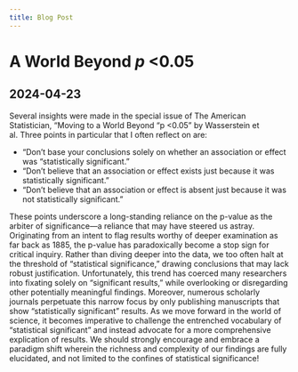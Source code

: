 ```yaml
---
title: Blog Post
---
```


# A World Beyond *p* <0.05
## 2024-04-23

Several insights were made in the special issue of The American Statistician, “Moving to a World Beyond “p <0.05” by Wasserstein et al. Three points in particular that I often reflect on are:

+ “Don’t base your conclusions solely on whether an association or effect was “statistically significant.”
+ “Don’t believe that an association or effect exists just because it was statistically significant.”
+ “Don’t believe that an association or effect is absent just because it was not statistically significant.”

These points underscore a long-standing reliance on the p-value as the arbiter of significance—a reliance that may have steered us astray. Originating from an intent to flag results worthy of deeper examination as far back as 1885, the p-value has paradoxically become a stop sign for critical inquiry. Rather than diving deeper into the data, we too often halt at the threshold of “statistical significance,” drawing conclusions that may lack robust justification. Unfortunately, this trend has coerced many researchers into fixating solely on "significant results," while overlooking or disregarding other potentially meaningful findings. Moreover, numerous scholarly journals perpetuate this narrow focus by only publishing manuscripts that show “statistically significant” results.  As we move forward in the world of science, it becomes imperative to challenge the entrenched vocabulary of "statistical significant" and instead advocate for a more comprehensive explication of results. We should strongly encourage and embrace a paradigm shift wherein the richness and complexity of our findings are fully elucidated, and not limited to the confines of statistical significance!
